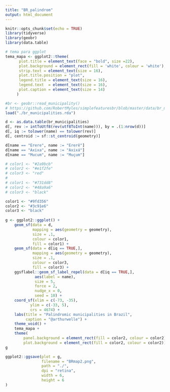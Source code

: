 ---
title: "BR_palindrom"
output: html_document
---

```{r setup, include=FALSE}
knitr::opts_chunk$set(echo = TRUE)
library(tidyverse)
library(geobr)
library(data.table)

# tema para ggplot
tema_mapa <- ggplot2::theme(
      plot.title = element_text(face = "bold", size =22),
      plot.background = element_rect(fill = 'white', colour = 'white'),
      strip.text = element_text(size = 16),
      plot.title.position = "plot",
      legend.title = element_text(size = 16), 
      legend.text  = element_text(size = 16),
      plot.caption = element_text(size = 14)
     )
```


```{r}
#br <- geobr::read_municipality()
# https://github.com/RobertMyles/simplefeaturesbr/blob/master/data/br_municipalities.rda
load("./br_municipalities.rda")
```

```{r}
d <- as.data.table(br_municipalities)
d[, rev := intToUtf8(rev(utf8ToInt(name))), by = .(1:nrow(d))]
d[, iq := tolower(name) == tolower(rev)]
d[, centroid := sf::st_centroid(geometry)]

d[name == "Erere", name := "Ererê"]
d[name == "Axixa", name := "Axixá"]
d[name == "Mucum", name := "Muçum"]
```




```{r}
# color1 <- "#2a9bcb"
# color2 <- "#e1f2fe" 
# color3 <- "red"
# 
# color1 <- "#731dd8"
# color2 <- "#48a9a6" 
# color3 <- "black"

color1 <- "#9fd356"
color2 <- "#3c91e6" 
color3 <- "black"
  
g <- ggplot2::ggplot() + 
    geom_sf(data = d,
            mapping = aes(geometry = geometry),
            size = .1,
            colour = color1, 
            fill = color1) +
    geom_sf(data = d[iq == TRUE,],
            mapping = aes(geometry = geometry),
            size = .1,
            colour = color3, 
            fill = color3) + 
    ggsflabel::geom_sf_label_repel(data = d[iq == TRUE,],
             aes(label = name),
             size = 5,
             force = 2,
             nudge_x = 0,
             seed = 10) +
    coord_sf(xlim = c(-73, -35),
           ylim = c(-33, 5),
           crs = 4674) +
    labs(title = "Palindromic municipalities in Brazil",
         caption = "@arthurwelle") +  
    theme_void() +
    tema_mapa +
    theme(
        panel.background = element_rect(fill = color2, colour = color2),
        plot.background = element_rect(fill = color2, colour = color2))
g

ggplot2::ggsave(plot = g,
                filename = "BRmap2.png", 
                path = "./", 
                dpi = "retina",
                width = 6,
                height = 6
)
```


